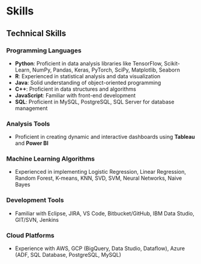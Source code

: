 # Skills

## Technical Skills

### Programming Languages

- **Python**: Proficient in data analysis libraries like TensorFlow, Scikit-Learn, NumPy, Pandas, Keras, PyTorch, SciPy, Matplotlib, Seaborn
- **R**: Experienced in statistical analysis and data visualization
- **Java**: Solid understanding of object-oriented programming
- **C++**: Proficient in data structures and algorithms
- **JavaScript**: Familiar with front-end development
- **SQL**: Proficient in MySQL, PostgreSQL, SQL Server for database management

### Analysis Tools

- Proficient in creating dynamic and interactive dashboards using **Tableau** and **Power BI**

### Machine Learning Algorithms

- Experienced in implementing Logistic Regression, Linear Regression, Random Forest, K-means, KNN, SVD, SVM, Neural Networks, Naive Bayes

### Development Tools

- Familiar with Eclipse, JIRA, VS Code, Bitbucket/GitHub, IBM Data Studio, GIT/SVN, Jenkins

### Cloud Platforms

- Experience with AWS, GCP (BigQuery, Data Studio, Dataflow), Azure (ADF, SQL Database, PostgreSQL, MySQL)
